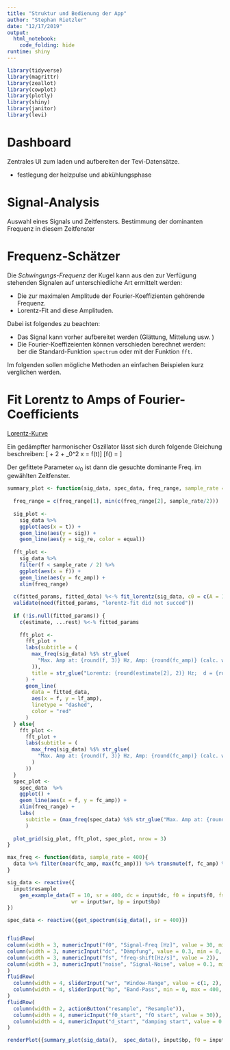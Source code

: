 ```yaml
---
title: "Struktur und Bedienung der App"
author: "Stephan Rietzler"
date: "12/17/2019"
output: 
  html_notebook:
    code_folding: hide
runtime: shiny
---
```


```r
library(tidyverse)
library(magrittr)
library(zeallot)
library(cowplot)
library(plotly)
library(shiny)
library(janitor)
library(levi)
```

# Dashboard

Zentrales UI zum laden und aufbereiten der Tevi-Datensätze.

* festlegung der heizpulse und abkühlungsphase


# Signal-Analysis

Auswahl eines Signals und Zeitfensters. Bestimmung der dominanten 
Frequenz in diesem Zeitfenster

# Frequenz-Schätzer

Die *Schwingungs-Frequenz* der Kugel kann aus den zur Verfügung stehenden Signalen
auf unterschiedliche Art ermittelt werden: 

* Die zur maximalen Amplitude der Fourier-Koeffizienten gehörende Frequenz.
* Lorentz-Fit and diese Amplituden.

Dabei ist folgendes zu beachten: 

* Das Signal kann vorher aufbereitet werden (Glättung, Mittelung usw. )
* Die Fourier-Koeffizeienten können verschieden berechnet werden:  
ber die Standard-Funktion ```spectrum ``` oder mit   der Funktion ```fft```.

Im folgenden sollen mögliche Methoden an einfachen Beispielen kurz verglichen werden.





# Fit Lorentz to Amps of Fourier-Coefficients

[Lorentz-Kurve](https://de.wikipedia.org/wiki/Lorentzkurve)

Ein gedämpfter harmonischer Oszillator lässt sich durch folgende Gleichung 
beschreiben:
\[\ddot{x} + 2\gamma \dot{x} + \omega_0^2 x = f(t)\]
\[f(\omega) = \frac{A}{(\omega^2 - \omega_0²)² + \gamma^2\omega^2} \]

Der gefittete Parameter $\omega_0$ ist dann die gesuchte dominante Freq. im gewählten Zeitfenster.


```r

summary_plot <- function(sig_data, spec_data, freq_range, sample_rate = 400, f0 = 30, d = 0.5){
  
  freq_range = c(freq_range[1], min(c(freq_range[2], sample_rate/2)))
    
  sig_plot <-
    sig_data %>% 
    ggplot(aes(x = t)) +
    geom_line(aes(y = sig)) +
    geom_line(aes(y = sig_re, color = equal))
  
  fft_plot <-
    sig_data %>% 
    filter(f < sample_rate / 2) %>%
    ggplot(aes(x = f)) + 
    geom_line(aes(y = fc_amp)) + 
    xlim(freq_range) 
  
  c(fitted_params, fitted_data) %<-% fit_lorentz(sig_data, c0 = c(A = 1000, f0 = f0, g = d))
  validate(need(fitted_params, "lorentz-fit did not succed"))
  
  if (!is.null(fitted_params)) {
    c(estimate, ...rest) %<-% fitted_params
    
    fft_plot <-
      fft_plot +
      labs(subtitle = (
        max_freq(sig_data) %$% str_glue(
          "Max. Amp at: {round(f, 3)} Hz, Amp: {round(fc_amp)} (calc. with fft)"
        )),
        title = str_glue("Lorentz: {round(estimate[2], 2)} Hz;  d = {round(estimate[3], 1)/2} ")
      ) +
      geom_line(
        data = fitted_data,
        aes(x = f, y = lf_amp),
        linetype = "dashed",
        color = "red"
      )
  } else{
    fft_plot <-
      fft_plot +
      labs(subtitle = (
        max_freq(sig_data) %$% str_glue(
          "Max. Amp at: {round(f, 3)} Hz, Amp: {round(fc_amp)} (calc. with fft)"
        )
      ))
  }  
  spec_plot <-
    spec_data  %>%
    ggplot() +
    geom_line(aes(x = f, y = fc_amp)) +
    xlim(freq_range) +
    labs(
      subtitle = (max_freq(spec_data) %$% str_glue("Max. Amp at: {round(f, 3)} Hz, Amp: {round(fc_amp)} (calc. spectrogram)"))
      )
  
  plot_grid(sig_plot, fft_plot, spec_plot, nrow = 3)
}

max_freq <- function(data, sample_rate = 400){
  data %>% filter(near(fc_amp, max(fc_amp))) %>% transmute(f, fc_amp) %>% filter(f < sample_rate/2)
}

```



```r

sig_data <- reactive({
  input$resample
    gen_example_data(T = 10, sr = 400, dc = input$dc, f0 = input$f0, fs = input$fs, noise_sd = input$noise,
                     wr = input$wr, bp = input$bp) 
})

spec_data <- reactive({get_spectrum(sig_data(), sr = 400)})


fluidRow(
column(width = 3, numericInput("f0", "Signal-Freq [Hz]", value = 30, min = 0, max = 50, step = 1)),
column(width = 3, numericInput("dc", "Dämpfung", value = 0.3, min = 0, max = 2, step = 0.05)),
column(width = 3, numericInput("fs", "freq-shift[Hz/s]", value = 2)),
column(width = 3, numericInput("noise", "Signal-Noise", value = 0.1, min = 0, max = 1, step = 0.1))
)
fluidRow(
  column(width = 4, sliderInput("wr", "Window-Range", value = c(1, 2), min = 0, max = 10)),
  column(width = 4, sliderInput("bp", "Band-Pass", min = 0, max = 400, value = c(0,400)))
)
fluidRow(
  column(width = 2, actionButton("resample", "Resample")),
  column(width = 4, numericInput("f0_start", "fO start", value = 30)),
  column(width = 4, numericInput("d_start", "damping start", value = 0.3, step = 0.05))
)

renderPlot({summary_plot(sig_data(),  spec_data(), input$bp, f0 = input$f0_start, d = 2 * input$d_start)})

```






